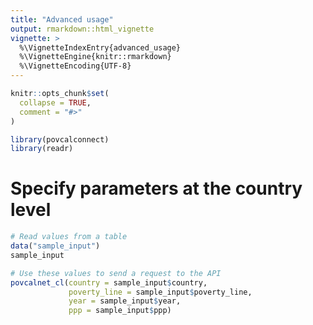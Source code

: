 ```yaml
---
title: "Advanced usage"
output: rmarkdown::html_vignette
vignette: >
  %\VignetteIndexEntry{advanced_usage}
  %\VignetteEngine{knitr::rmarkdown}
  %\VignetteEncoding{UTF-8}
---
```


```r
knitr::opts_chunk$set(
  collapse = TRUE,
  comment = "#>"
)
```

```r
library(povcalconnect)
library(readr)
```

# Specify parameters at the country level
```r
# Read values from a table
data("sample_input")
sample_input
```
```r
# Use these values to send a request to the API
povcalnet_cl(country = sample_input$country,
             poverty_line = sample_input$poverty_line,
             year = sample_input$year,
             ppp = sample_input$ppp)
```



